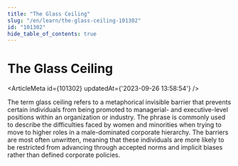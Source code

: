 ```yaml
---
title: "The Glass Ceiling"
slug: "/en/learn/the-glass-ceiling-101302"
id: "101302"
hide_table_of_contents: true
---
```



# The Glass Ceiling

<ArticleMeta id={101302} updatedAt={'2023-09-26 13:58:54'} />
<div className='border-solid border-b border-t-0 my-4 border-[var(--ifm-color-gray-300)]' />

The term glass ceiling refers to a metaphorical invisible barrier that prevents certain individuals from being promoted to managerial- and executive-level positions within an organization or industry. The phrase is commonly used to describe the difficulties faced by women and minorities when trying to move to higher roles in a male-dominated corporate hierarchy. The barriers are most often unwritten, meaning that these individuals are more likely to be restricted from advancing through accepted norms and implicit biases rather than defined corporate policies.
